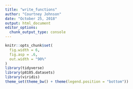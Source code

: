 ```yaml
---
title: "write_functions"
author: "Courtney Johnson"
date: "October 25, 2018"
output: html_document
editor_options: 
  chunk_output_type: console
---
```


```r
knitr::opts_chunk$set(
  fig.width = 6,
  fig.asp = .6,
  out.width = "90%"
)
library(tidyverse)
library(p8105.datasets)
library(viridis)
theme_set(theme_bw() + theme(legend.position = "bottom"))
```

